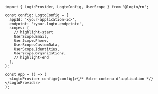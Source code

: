 ```tsx title="App.tsx"
import { LogtoProvider, LogtoConfig, UserScope } from '@logto/rn';

const config: LogtoConfig = {
  appId: '<your-application-id>',
  endpoint: '<your-logto-endpoint>',
  scopes: [
    // highlight-start
    UserScope.Email,
    UserScope.Phone,
    UserScope.CustomData,
    UserScope.Identities,
    UserScope.Organizations,
    // highlight-end
  ],
};

const App = () => (
  <LogtoProvider config={config}>{/* Votre contenu d'application */}</LogtoProvider>
);
```
